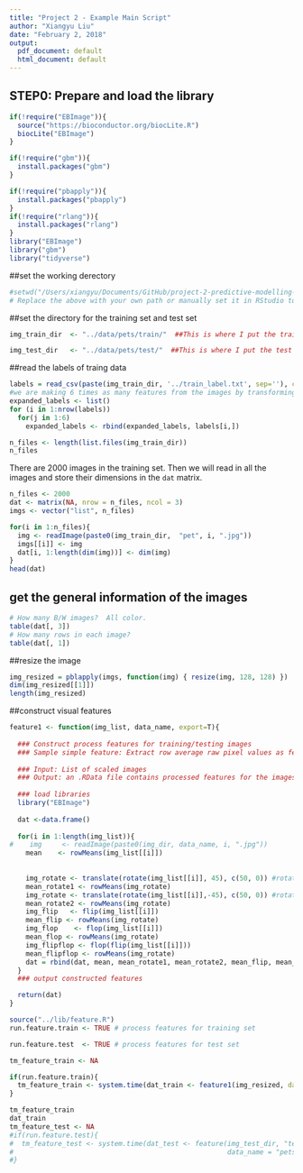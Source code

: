 ```yaml
---
title: "Project 2 - Example Main Script"
author: "Xiangyu Liu"
date: "February 2, 2018"
output:
  pdf_document: default
  html_document: default
---
```

## STEP0: Prepare and load the library
```r
if(!require("EBImage")){
  source("https://bioconductor.org/biocLite.R")
  biocLite("EBImage")
}

if(!require("gbm")){
  install.packages("gbm")
}

if(!require("pbapply")){
  install.packages("pbapply")
}
if(!require("rlang")){
  install.packages("rlang")
}
library("EBImage")
library("gbm")
library("tidyverse")
```
##set the working derectory
```r
#setwd("/Users/xiangyu/Documents/GitHub/project-2-predictive-modelling-group4/doc") 
# Replace the above with your own path or manually set it in RStudio to where the main.rmd file is located. 
```
##set the directory for the training set and test set
```r
img_train_dir  <- "../data/pets/train/"  ##This is where I put the traing data

img_test_dir   <- "../data/pets/test/"  ##This is where I put the test data
```
##read the labels of traing data
```r
labels = read_csv(paste(img_train_dir, '../train_label.txt', sep=''), col_names = c('label'))
#we are making 6 times as many features from the images by transforming them
expanded_labels <- list()
for (i in 1:nrow(labels))
  for(j in 1:6)
    expanded_labels <- rbind(expanded_labels, labels[i,])

```

```r
n_files <- length(list.files(img_train_dir))
n_files
```
There are 2000 images in the training set. Then we will read in all the images and store their dimensions in the `dat` matrix.
```r
n_files <- 2000
dat <- matrix(NA, nrow = n_files, ncol = 3) 
imgs <- vector("list", n_files)

for(i in 1:n_files){
  img <- readImage(paste0(img_train_dir,  "pet", i, ".jpg"))
  imgs[[i]] <- img
  dat[i, 1:length(dim(img))] <- dim(img)
}
head(dat)
```

## get the general information of the images
```r
# How many B/W images?  All color.
table(dat[, 3])
# How many rows in each image?
table(dat[, 1])
```
##resize the image
```r
img_resized = pblapply(imgs, function(img) { resize(img, 128, 128) })
dim(img_resized[[1]])
length(img_resized)
```
##construct visual features
```r
feature1 <- function(img_list, data_name, export=T){
  
  ### Construct process features for training/testing images
  ### Sample simple feature: Extract row average raw pixel values as features
  
  ### Input: List of scaled images
  ### Output: an .RData file contains processed features for the images
  
  ### load libraries
  library("EBImage")
  
  dat <-data.frame()
  
  for(i in 1:length(img_list)){
#    img     <- readImage(paste0(img_dir, data_name, i, ".jpg"))
    mean    <- rowMeans(img_list[[i]])
  
    
    img_rotate <- translate(rotate(img_list[[i]], 45), c(50, 0)) #rotate 45 degrees clockwise
    mean_rotate1 <- rowMeans(img_rotate)
    img_rotate <- translate(rotate(img_list[[i]],-45), c(50, 0)) #rotate 45 degrees ccw
    mean_rotate2 <- rowMeans(img_rotate)
    img_flip   <- flip(img_list[[i]])
    mean_flip <- rowMeans(img_rotate)
    img_flop    <- flop(img_list[[i]])
    mean_flop <- rowMeans(img_rotate)
    img_flipflop <- flop(flip(img_list[[i]]))
    mean_flipflop <- rowMeans(img_rotate)
    dat = rbind(dat, mean, mean_rotate1, mean_rotate2, mean_flip, mean_flop, mean_flipflop)
  }
  ### output constructed features

  return(dat)
}
```

```r
source("../lib/feature.R")
run.feature.train <- TRUE # process features for training set

run.feature.test  <- TRUE # process features for test set

tm_feature_train <- NA

if(run.feature.train){
  tm_feature_train <- system.time(dat_train <- feature1(img_resized, data_name = "pet", export = TRUE))
}

tm_feature_train
dat_train
tm_feature_test <- NA
#if(run.feature.test){
#  tm_feature_test <- system.time(dat_test <- feature(img_test_dir, "test", 
#                                                     data_name = "pets", export = TRUE))
#}

```

